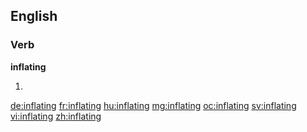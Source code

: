 ==English==

===Verb===
'''inflating'''

# {{present participle of|inflate}}

[[de:inflating]]
[[fr:inflating]]
[[hu:inflating]]
[[mg:inflating]]
[[oc:inflating]]
[[sv:inflating]]
[[vi:inflating]]
[[zh:inflating]]